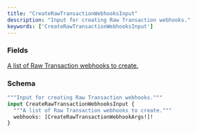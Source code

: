 ```yaml
---
title: "CreateRawTransactionWebhooksInput"
description: "Input for creating Raw Transaction webhooks."
keywords: ['CreateRawTransactionWebhooksInput']
---
```


### Fields

<a href="/api-reference/types/createrawtransactionwebhookargs">
  <ResponseField name="webhooks" type="[CreateRawTransactionWebhookArgs!]!" required>
    A list of Raw Transaction webhooks to create.
  </ResponseField>
</a>

### Schema


```graphql 
"""Input for creating Raw Transaction webhooks."""
input CreateRawTransactionWebhooksInput {
  """A list of Raw Transaction webhooks to create."""
  webhooks: [CreateRawTransactionWebhookArgs!]!
}
```
